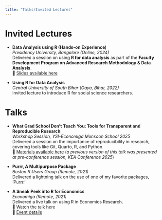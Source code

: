 ```yaml
---
title: "Talks/Invited Lectures"
---
```


# Invited Lectures

- **Data Analysis using R (Hands-on Experience)**  
  *Presidency University, Bangalore (Online, 2024)*  
  Delivered a session on using **R for data analysis** as part of the **Faculty Development Program on Advanced Research Methodology & Data Analysis**.  
  🔗 [Slides available here](https://christ-r-talk.netlify.app)

- **Using R for Data Analysis**  
  *Central University of South Bihar (Gaya, Bihar, 2022)*  
  Invited lecture to introduce R for social science researchers.

# Talks

- **What Grad School Don’t Teach You: Tools for Transparent and Reproducible Research**  
  *Workshop Session, YSI-Economiga Monsoon School 2025*  
  Delivered a session on the importance of reproducibility in research, covering tools like Git, Quarto, R, and Python.  
  🔗 [Materials available here](https://nithinmkp.github.io/ysi-economiga/)
  (_a previous version of this talk was presented at pre-conference session, KEA Conference 2025_)

- **Purrr, A Multipurpose Package**  
  *Boston R Users Group (Remote, 2021)*  
  Delivered a lightning talk on the use of one of my favorite packages, 'Purrr.'

- **A Sneak Peek into R for Economics**  
  *Economiga (Remote, 2021)*  
  Delivered a live talk on using R in Economics Research.  
  🔗 [Watch the talk here](https://www.youtube.com/watch?v=vdD1w5_UGZs)  
  🔗 [Event details](https://www.economiga.org/econtalks/a-sneak-peek-into-r-for-economics)

